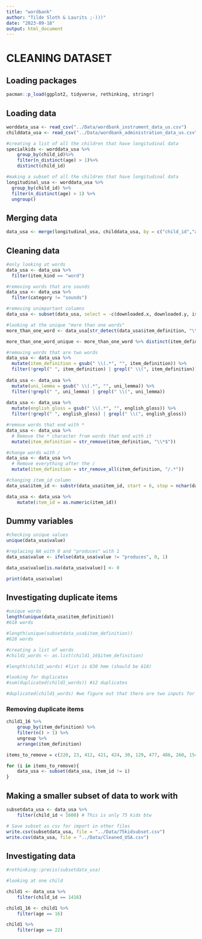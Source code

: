```yaml
---
title: "wordbank"
author: "Tilde Sloth & Laurits ;-)))"
date: "2023-09-18"
output: html_document
---
```

# CLEANING DATASET
## Loading packages
```r
pacman::p_load(ggplot2, tidyverse, rethinking, stringr)
```


## Loading data
```r
worddata_usa <- read_csv("../Data/wordbank_instrument_data_us.csv")
childdata_usa <- read_csv("../Data/wordbank_administration_data_us.csv")

#creating a list of all the children that have longitudinal data
specialkids <- worddata_usa %>%
    group_by(child_id)%>%
    filter(n_distinct(age) > 1)%>%
    distinct(child_id)

#making a subset of all the children that have longitudinal data
longitudinal_usa <- worddata_usa %>%
  group_by(child_id) %>%
  filter(n_distinct(age) > 1) %>%
  ungroup()

```

## Merging data
```r
data_usa <- merge(longitudinal_usa, childdata_usa, by = c("child_id","age")) #important that you put the columns in a vector
```

## Cleaning data
```r
#only looking at words
data_usa <- data_usa %>%
  filter(item_kind == "word")

#removing words that are sounds
data_usa <- data_usa %>%
  filter(category != "sounds")

#removing unimportant columns
data_usa <- subset(data_usa, select = -c(downloaded.x, downloaded.y, is_norming, ethnicity, race, birth_weight, born_early_or_late, gestational_age, zygosity, language_exposures, health_conditions, monolingual, typically_developing))

#looking at the unique "more than one words"
more_than_one_word <- data_usa[str_detect(data_usa$item_definition, "\\s+"), ]

more_than_one_word_unique <- more_than_one_word %>% distinct(item_definition)

#removing words that are two words
data_usa <- data_usa %>%
  mutate(item_definition = gsub(" \\(.*", "", item_definition)) %>%
  filter(!grepl(" ", item_definition) | grepl(" \\(", item_definition))
 
data_usa <- data_usa %>%
  mutate(uni_lemma = gsub(" \\(.*", "", uni_lemma)) %>%
  filter(!grepl(" ", uni_lemma) | grepl(" \\(", uni_lemma))
 
data_usa <- data_usa %>%
  mutate(english_gloss = gsub(" \\(.*", "", english_gloss)) %>%
  filter(!grepl(" ", english_gloss) | grepl(" \\(", english_gloss))

#remove words that end with *
data_usa <- data_usa %>% 
  # Remove the * character from words that end with it
  mutate(item_definition = str_remove(item_definition, "\\*$"))

#change words with /
data_usa <- data_usa %>%
  # Remove everything after the /
  mutate(item_definition = str_remove_all(item_definition, "/.*"))

#changing item_id column
data_usa$item_id <- substr(data_usa$item_id, start = 6, stop = nchar(data_usa$item_id))

data_usa <- data_usa %>% 
    mutate(item_id = as.numeric(item_id))

```


## Dummy variables 
```r
#checking unique values
unique(data_usa$value)

#replacing NA with 0 and "produces" with 1
data_usa$value <- ifelse(data_usa$value != "produces", 0, 1)

data_usa$value[is.na(data_usa$value)] <- 0

print(data_usa$value)
```
## Investigating duplicate items
```r
#unique words
length(unique(data_usa$item_definition))
#618 words

#length(unique(subsetdata_usa$item_definition))
#618 words

#creating a list of words
#child1_words <- as.list(child1_16$item_definition)

#length(child1_words) #list is 630 hmm (should be 618)

#looking for duplicates
#sum(duplicated(child1_words)) #12 duplicates

#duplicated(child1_words) #we figure out that there are two inputs for some words (eg chicken with category = animal and chicken with category = food)

```

### Removing duplicate items
```r

child1_16 %>% 
    group_by(item_definition) %>% 
    filter(n() > 1) %>% 
    ungroup %>% 
    arrange(item_definition)

items_to_remove = c(220, 23, 412, 421, 424, 30, 129, 477, 486, 260, 154, 502)

for (i in items_to_remove){
    data_usa <- subset(data_usa, item_id != i)
}

```


## Making a smaller subset of data to work with
```r
subsetdata_usa <- data_usa %>% 
    filter(child_id < 1600) # This is only 75 kids btw

# Save subset as csv for import in other files
write.csv(subsetdata_usa, file = "../Data/75kidsubset.csv")
write.csv(data_usa, file = "../Data/Cleaned_USA.csv")

```

## Investigating data
```r
#rethinking::precis(subsetdata_usa)

#looking at one child

child1 <- data_usa %>% 
    filter(child_id == 1416)

child1_16 <- child1 %>% 
    filter(age == 16)

child1 %>% 
    filter(age == 22)
```


